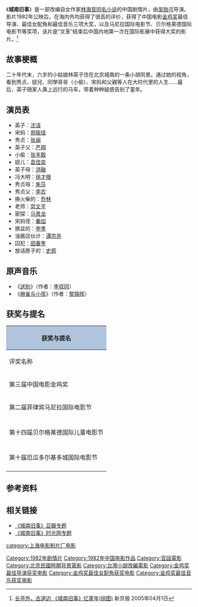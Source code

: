 {{otheruses|subject=1982年的中国电影 |other=同名作品|城南旧事 (消歧义)}}
{{Infobox film
| name           = 城南旧事
| image          = 
| image_size     = 
| alt            = South of the old/My Memories of Old Beijing
| caption        = 
| director       = [[吴贻弓|吴贻弓]]
| producer       = 
| writer         = [[伊明|伊明]]
| starring       = [[沈洁|沈洁]]<br />[[郑振瑶|郑振瑶]]<br />[[张闽|张闽]]<br />[[严翔|严翔]] <br />[[张丰毅|张丰毅]]
| music          = 吕其明
| cinematography = 曹威业<br/>唐时宝
| editing        = 蓝为浩
| studio         = [[上海电影制片厂|上海电影制片厂]]
| distributor    = [[上海电影制片厂|上海电影制片厂]]
| released       = 1982年
| runtime        = 
| country        = [[中华人民共和国|中华人民共和国]]
| language       = 普通话
| budget         = 
| gross          = 
}}
《'''城南旧事'''》是一部改编自女作家[[林海音|林海音]][[城南舊事|同名小说]]的中国剧情片，由[[吴贻弓|吴贻弓]]导演。影片1982年公映后，在海内外均获得了很高的评价，获得了中国电影[[金鸡奖|金鸡奖]]最佳导演、最佳女配角和最佳音乐三项大奖，以及马尼拉国际电影节、贝尔格莱德国际电影节等奖项，该片是“文革”结束后中国内地第一次在国际影展中获得大奖的影片。<ref>[http://ent.china.com/zh_cn/movie/news/205/20050401/12210695_1.html 长亭外，古道边 《城南旧事》忆童年(组图)] {{Wayback|url=http://ent.china.com/zh_cn/movie/news/205/20050401/12210695_1.html |date=20160304202731 }}新京报 2005年04月1日</ref>

==故事梗概==
二十年代末，六岁的小姑娘林英子住在北京城南的一条小胡同里。通过她的视角，看到秀贞、妞兒、同學哥哥（小偷）、宋妈和父親等人在大时代里的人生……最后，英子随家人乘上远行的马车，带着种种疑惑告别了童年。

==演员表== 
*英子：[[沈洁|沈洁]] 
*宋妈：[[郑振瑶|郑振瑶]] 
*秀贞：[[张闽|张闽]] 
*英子父：[[严翔|严翔]] 
*小偷：[[张丰毅|张丰毅]] 
*妞儿：[[袁佳奕|袁佳奕]] 
*英子母：[[洪融|洪融]] 
*冯大明：[[徐才根|徐才根]] 
*秀贞母：[[朱莎|朱莎]] 
*秀贞父：[[李农|李农]] 
*换火柴的：[[乔林|乔林]] 
*老师：[[崇文平|崇文平]] 
*密探：[[马景龙|马景龙]] 
*宋妈侄：[[秦焰|秦焰]] 
*换盆的：[[李季|李季]] 
*油酱店伙计：[[谭宗尧|谭宗尧]] 
*囚犯：[[田春奎|田春奎]] 
*放话匣子的：[[史原|史原]]

==原声音乐==
*《[[送别_(歌曲)|送别]]》（作者：[[李叔同|李叔同]]）
*《[[麻雀与小孩|麻雀与小孩]]》（作者：[[黎锦晖|黎锦晖]]）

==获奖与提名==
{| border="2" cellpadding="4" cellspacing="0" style="margin: 1em 1em 1em 0; background: #f9f9f9; border: 2px #aaa solid; border-collapse: collapse; font-size: 90%;" 
|- bgcolor="#CCCCCC" align="center"
! colspan="4" style="background: LightSteelBlue;" | 获奖与提名
|- bgcolor="#CCCCCC" align="center" 
! 评奖名称
! 奖项
! 获得者
! 结果
|-
|rowspan=5|第三届中国电影金鸡奖
|最佳导演
|吴贻弓  
|bgcolor=lime|获奖
|-
|最佳女配角
|郑振瑶  
|bgcolor=lime|获奖
|-
|最佳摄影
|曹威业  
|bgcolor=orange|提名
|-
|最佳音乐
|吕其明 
|bgcolor=lime|获奖
|-
|最佳剪辑
|蓝为洁  
|bgcolor=orange|提名
|-
|第二届菲律宾马尼拉国际电影节
|最佳故事片
| 
|bgcolor=lime|获奖
|-style="border-top:2px solid gray;"
|-
|第十四届贝尔格莱德国际儿童电影节
|最佳故事片
| 
|bgcolor=lime|获奖
|-style="border-top:2px solid gray;"
|-
|第十届厄瓜多尔基多城国际电影节
|二等奖——赤道奖
| 
|bgcolor=lime|获奖
|-style="border-top:2px solid gray;"
|}

==参考资料==
{{reflist}}

==相关链接==
* [http://www.douban.com/subject/1300894 《城南旧事》豆瓣专题] {{Wayback|url=http://www.douban.com/subject/1300894 |date=20100103042844 }}
* [https://web.archive.org/web/20100812031836/http://www.mtime.com/movie/15543/ 《城南旧事》时光网专题]

{{規範控制}}
[[Category:1982年剧情片|Category:1982年剧情片]]
[[Category:1982年中国电影作品|Category:1982年中国电影作品]]
[[Category:官話電影|Category:官話電影]]
[[Category:北京民國時期背景電影|Category:北京民國時期背景電影]]
[[category:上海电影制片厂电影|category:上海电影制片厂电影]]
[[Category:台灣小說改編電影|Category:台灣小說改編電影]]
[[Category:金鸡奖最佳导演获奖电影|Category:金鸡奖最佳导演获奖电影]]
[[Category:金鸡奖最佳女配角获奖电影|Category:金鸡奖最佳女配角获奖电影]]
[[Category:金鸡奖最佳音乐获奖电影|Category:金鸡奖最佳音乐获奖电影]]